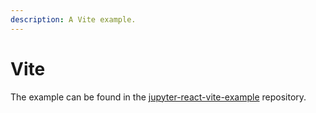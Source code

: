 ```yaml
---
description: A Vite example.
---
```


# Vite

The example can be found in the [jupyter-react-vite-example](https://github.com/datalayer-examples/jupyter-react-vite-example) repository.
